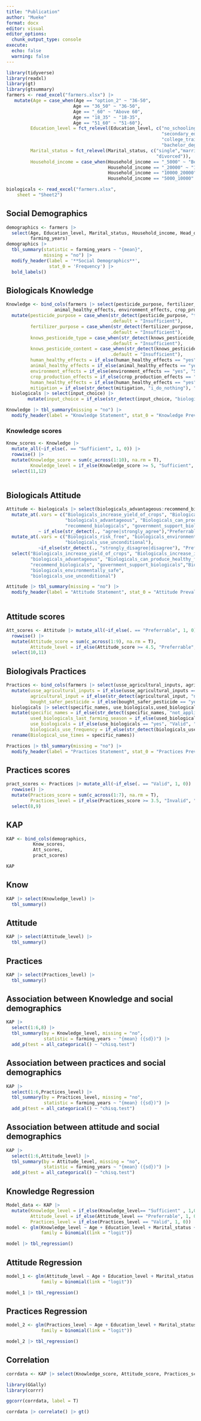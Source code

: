 ```yaml
---
title: "Publication"
author: "Mueke"
format: docx
editor: visual
editor_options: 
  chunk_output_type: console
execute: 
  echo: false
  warning: false
---
```


```r
library(tidyverse)
library(readxl)
library(gt)
library(gtsummary)
farmers <- read_excel("farmers.xlsx") |> 
   mutate(Age = case_when(Age == "option_2" ~ "36-50",
                         Age == "36_50" ~ "36-50",
                         Age == "_60" ~ "Above 60",
                         Age == "18_35" ~ "18-35",
                         Age == "51_60" ~ "51-60"),
         Education_level = fct_relevel(Education_level, c("no_schooling", "primary_education",
                                                          "secondary_education",
                                                          "college_training__certificate__diploma",
                                                          "bachelor_degree_and_above")),
         Marital_status = fct_relevel(Marital_status, c("single","married", "windowed", "separated",
                                                        "divorced")),
         Household_income = case_when(Household_income == "_5000" ~ "Below 5000",
                                      Household_income == "_20000" ~ "10000-20000",
                                      Household_income == "10000_20000" ~ "10000-20000",
                                      Household_income == "5000_10000" ~ "5000-10000"))

biologicals <- read_excel("farmers.xlsx", 
    sheet = "Sheet2")
```

## Social Demographics

```r
demographics <- farmers |> 
  select(Age, Education_level, Marital_status, Household_income, Head_of_household,
         farming_years) 
demographics |> 
  tbl_summary(statistic = farming_years ~ "{mean}",
              missing = "no") |> 
  modify_header(label = '**Social Demographics**',
                stat_0 = 'Frequency') |> 
  bold_labels()
```

## Biologicals Knowledge

```r
Knowledge <- bind_cols(farmers |> select(pesticide_purpose, fertilizer_purpose, knows_pesticeide_type, knows_pesticide_content, human_healthy_effects,
                  animal_healthy_effects, environment_effects, crop_production_effects, mitigation) |> 
  mutate(pesticide_purpose = case_when(str_detect(pesticide_purpose, "to_reduce_crop_loss|to_fulfil_market_demand") ~ "Sufficient",
                                       .default = "Insufficient"),
         fertilizer_purpose = case_when(str_detect(fertilizer_purpose, "to_improve_production") ~ "Sufficient",
                                       .default = "Insufficient"),
         knows_pesticeide_type = case_when(str_detect(knows_pesticeide_type, "yes") ~ "Sufficient",
                                       .default = "Insufficient"),
         knows_pesticide_content = case_when(str_detect(knows_pesticide_content, "yes") ~ "Sufficient",
                                       .default = "Insufficient"),
         human_healthy_effects = if_else(human_healthy_effects == "yes", "Sufficient", "Insufficient"),
         animal_healthy_effects = if_else(animal_healthy_effects == "yes", "Sufficient", "Insufficient"),
         environment_effects = if_else(environment_effects == "yes", "Sufficient", "Insufficient"),
         crop_production_effects = if_else(crop_production_effects == "yes", "Sufficient", "Insufficient"),
         human_healthy_effects = if_else(human_healthy_effects == "yes", "Sufficient", "Insufficient"),
         mitigation = if_else(str_detect(mitigation, "i_do_nothing"), "Insufficient", "Sufficient")),
  biologicals |> select(input_choice) |> 
        mutate(input_choice = if_else(str_detect(input_choice, "biologicals"), "Sufficient", "Insufficient")))

Knowledge |> tbl_summary(missing = "no") |> 
  modify_header(label = "Knowledge Statement", stat_0 = "Knowledge Prevalence")
```

### Knowledge scores
```r
Know_scores <- Knowledge |> 
  mutate_all(~if_else(. == "Sufficient", 1, 0)) |> 
  rowwise() |> 
  mutate(Knowledge_score = sum(c_across(1:10), na.rm = T),
         Knowledge_level = if_else(Knowledge_score >= 5, "Sufficient", "Insufficient")) |> 
  select(11,12)
  
```

## Biologicals Attitude

```r
Attitude <- biologicals |> select(biologicals_advantageous:recommend_biologicals) |> 
  mutate_at(.vars = c("Biologicals_increase_yield_of_crops", "Biologicals_increase_incomes",
                      "biologicals_advantageous", "Biologicals_can_produce_healthy_food",
                      "recommend_biologicals", "government_support_biologicals"),
            ~ if_else(str_detect(., "agree|strongly_agree"),"Preferrable", "Unpreferrable")) |> 
  mutate_at(.vars = c("Biologicals_risk_free", "biologicals_environmentally_safe",
                      "biologicals_use_unconditional"),
            ~if_else(str_detect(., "strongly_disagree|disagree"), "Preferrable", "Unpreferrable")) |> 
  select("Biologicals_increase_yield_of_crops", "Biologicals_increase_incomes",
         "biologicals_advantageous", "Biologicals_can_produce_healthy_food",
         "recommend_biologicals", "government_support_biologicals","Biologicals_risk_free",
         "biologicals_environmentally_safe",
         "biologicals_use_unconditional")

Attitude |> tbl_summary(missing = "no") |> 
  modify_header(label = "Attitude Statement", stat_0 = "Attitude Prevalence")
  
```

## Attitude scores
```r
Att_scores <- Attitude |> mutate_all(~if_else(. == "Preferrable", 1, 0)) |> 
  rowwise() |> 
  mutate(Attitude_score = sum(c_across(1:9), na.rm = T),
         Attitude_level = if_else(Attitude_score >= 4.5, "Preferrable", "Unpreferrable")) |> 
  select(10,11)
```

## Biologivals Practices

```r
Practices <- bind_cols(farmers |> select(usse_agricultural_inputs, agricultural_input, bought_safer_pesticide) |> 
  mutate(usse_agricultural_inputs = if_else(usse_agricultural_inputs == "yes", "Valid", "Invalid"),
         agricultural_input = if_else(str_detect(agricultural_input, "none|caco3|compost"), "Invalid", "Valid"),
         bought_safer_pesticide = if_else(bought_safer_pesticide == "yes", "Valid", "Invalid")),
  biologicals |> select(specific_names, use_biologicals,used_biologicals_last_farming_season,biologicals_use_frequency) |> 
  mutate(specific_names = if_else(str_detect(specific_names, "not_applicable"), "Invalid", "Valid"),
         used_biologicals_last_farming_season = if_else(used_biologicals_last_farming_season == "yes", "Valid", "Invalid"),
         use_biologicals = if_else(use_biologicals == "yes", "Valid", "Invalid"),
         biologicals_use_frequency = if_else(str_detect(biologicals_use_frequency, "every_season|some_seasons"), "Valid", "Invalid")) |> 
  rename(Biological_use_times = specific_names))

Practices |> tbl_summary(missing = "no") |> 
  modify_header(label = "Practices Statement", stat_0 = "Practices Prevalence")
```

## Practices scores
```r
pract_scores <- Practices |> mutate_all(~if_else(. == "Valid", 1, 0)) |> 
  rowwise() |> 
  mutate(Practices_score = sum(c_across(1:7), na.rm = T),
         Practices_level = if_else(Practices_score >= 3.5, "Invalid", "Valid")) |> 
  select(8,9)
```

## KAP
```r
KAP <- bind_cols(demographics,
          Know_scores,
          Att_scores,
          pract_scores)

KAP
```

## Know
```r
KAP |> select(Knowledge_level) |> 
  tbl_summary()
```

## Attitude
```r
KAP |> select(Attitude_level) |> 
  tbl_summary()
```

## Practices
```r
KAP |> select(Practices_level) |> 
  tbl_summary()
```

## Association between Knowledge and social demographics
```r
KAP |> 
  select(1:6,8) |> 
  tbl_summary(by = Knowledge_level, missing = "no", 
              statistic = farming_years ~ "{mean} ({sd})") |> 
  add_p(test = all_categorical() ~ "chisq.test")
```

## Association between practices and social demographics
```r
KAP |> 
  select(1:6,Practices_level) |> 
  tbl_summary(by = Practices_level, missing = "no", 
              statistic = farming_years ~ "{mean} ({sd})") |> 
  add_p(test = all_categorical() ~ "chisq.test")
```


## Association between attitude and social demographics
```r
KAP |> 
  select(1:6,Attitude_level) |> 
  tbl_summary(by = Attitude_level, missing = "no", 
              statistic = farming_years ~ "{mean} ({sd})") |> 
  add_p(test = all_categorical() ~ "chisq.test")
```


## Knowledge Regression
```r
Model_data <- KAP |> 
  mutate(Knowledge_level = if_else(Knowledge_level== "Sufficient" , 1,0),
         Attitude_level = if_else(Attitude_level == "Preferrable", 1, 0),
         Practices_level = if_else(Practices_level == "Valid", 1, 0))
model <- glm(Knowledge_level ~ Age + Education_level + Marital_status + Household_income + farming_years, data = Model_data,
             family = binomial(link = "logit"))

model |> tbl_regression()

```

## Attitude Regression
```r
model_1 <- glm(Attitude_level ~ Age + Education_level + Marital_status + Household_income + farming_years, data = Model_data,
             family = binomial(link = "logit"))

model_1 |> tbl_regression()
```

## Practices Regression
```r
model_2 <- glm(Practices_level ~ Age + Education_level + Marital_status + Household_income + farming_years, data = Model_data,
             family = binomial(link = "logit"))

model_2 |> tbl_regression()
```

## Correlation
```r
corrdata <- KAP |> select(Knowledge_score, Attitude_score, Practices_score)

library(GGally)
library(corrr)

ggcorr(corrdata, label = T)

corrdata |> correlate() |> gt()
```


